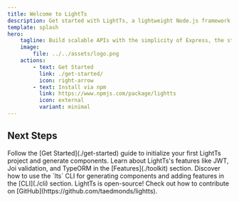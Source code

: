 ```yaml
---
title: Welcome to LightTs
description: Get started with LightTs, a lightweight Node.js framework for building customizable APIs.
template: splash
hero:
    tagline: Build scalable APIs with the simplicity of Express, the structure of NestJS, and the flexibility of native Node.js.
    image:
        file: ../../assets/logo.png
    actions:
        - text: Get Started
          link: ./get-started/
          icon: right-arrow
        - text: Install via npm
          link: https://www.npmjs.com/package/lightts
          icon: external
          variant: minimal
---
```



## Next Steps

<CardGrid stagger>
    <Card title="Start Building" icon="rocket">
        Follow the [Get Started](./get-started) guide to initialize your first LightTs project and
        generate components.
    </Card>
    <Card title="Explore Features" icon="star">
        Learn about LightTs's features like JWT, Joi validation, and TypeORM in the [Features](./toolkit) section.
    </Card>
    <Card title="Use the CLI" icon="seti:powershell">
        Discover how to use the `lts` CLI for generating components and adding features in the [CLI](./cli) section.
    </Card>
    <Card title="Contribute" icon="open-book">
        LightTs is open-source! Check out how to contribute on
        [GitHub](https://github.com/taedmonds/lightts).
    </Card>
</CardGrid>
